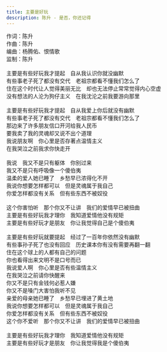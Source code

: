 ```yaml
---
title: 主要是好玩
description: 陈升 - 是否，你还记得
---
```


作词：陈升<br />作曲：陈升<br />编曲：杨腾佑、恨情歌<br />监制：陈升<br /><br />主要是有些好玩我才提起　自从我认识你就没幽默<br />有些事老子死了都没有交代　老祖宗都看不懂我们怎么了<br />住在这个时代让人觉得美丽无比　却也无法停止常常觉得内心空虚<br />没有想法的人沦为狗仔主义　在我沈沦之前我要游向那里<br /><br />主要是有些好玩我才提起　自从我爱上你后就没有幽默<br />有些事老子死了都没有交代　老祖宗都看不懂我们怎么了<br />那边来了许多朋友信口开河给我人民币<br />要我卖了我的灵魂却又说不出个道理<br />我说朋友啊　你心里是否存著点温情主义<br />在我哭泣之前我求你快走开<br /><br />我说　我又不是只有躯体　你别过来<br />我又不是只有呼吸像一个傻伯夷<br />温柔的爱人她已睡了　乡愁早已浓得化不开<br />我说你想要怎样都可以　但是灵魂属于我自己<br />你爱怎样都没有关系　但有些东西不被奴役<br /><br />这个你害怕听　那个你又不让讲　我们的爱情早已被扭曲<br />主要是有些好玩我才理你　我知道爱情他没有规矩<br />主要是有些好玩才是朋友　你让我觉得自己是个傻伯夷<br /><br />主要是有些好玩就要提起　经过了一百年你依然没有幽默<br />有些事孙子死了也没有回应　历史课本你有没有需要再翻一翻<br />住在这个球上的人都有自己的问题<br />你也看得出来文明不是口号而已<br />我说爱人啊　你心里是否有些温情主义<br />在我哭泣之前请你快醒来<br />你又不是只有金钱何必惹人嫌<br />你又不是嗓门大害怕我听不见<br />亲爱的母亲她已睡了　乡愁早已埋进了黄土地<br />我说你想要怎样都可以　但是灵魂属于我自己<br />你爱怎样都没有关系　但有些东西不被奴役<br />这个你不爱听　那个你又不让讲　我们的爱情早已被扭曲<br /><br />主要是有些好玩我才理你　我知道爱情他没有规矩<br />主要是有些好玩才是朋友　你让我觉得我是个傻伯夷